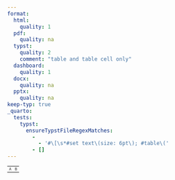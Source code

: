```yaml
---
format:
  html:
    quality: 1
  pdf:
    quality: na
  typst:
    quality: 2
    comment: "table and table cell only"
  dashboard:
    quality: 1
  docx:
    quality: na
  pptx:
    quality: na
keep-typ: true
_quarto:
  tests:
    typst:
      ensureTypstFileRegexMatches:
        -
          - '#\[\s*#set text\(size: 6pt\); #table\('
        - []
---
```


```{=html}
<table style="font-size: 8px;">
    <tr><td>A</td><td>B</td></tr>
</table>
```

